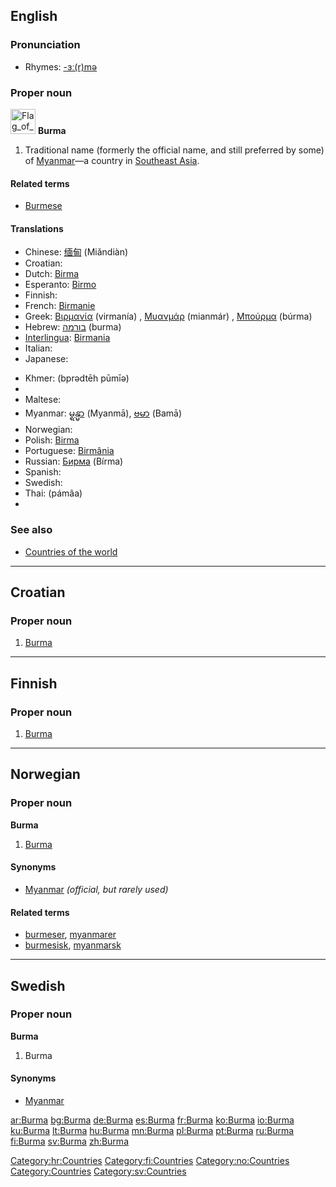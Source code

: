 ==English==

===Pronunciation===
*Rhymes: [[Rhymes:English:-ɜː(r)mə|-ɜː(r)mə]]

===Proper noun===
[[Image:Flag of Myanmar.svg|40px]]
'''Burma'''

# Traditional name (formerly the official name, and still preferred by some) of [[Myanmar]]—a country in [[Southeast Asia]].

====Related terms====
*[[Burmese]]

====Translations====
{{top}}
* Chinese: [[缅甸]] (Miǎndiàn)
* Croatian: {{t-|hr|Burma|f}}
* Dutch: [[Birma]]
* Esperanto: [[Birmo]]
* Finnish: {{t+|fi|Burma}}
* French: [[Birmanie]]
* Greek: [[Βιρμανία]] (virmanía) {{f}}, [[Μυανμάρ]] (mianmár) {{n}}, [[Μπούρμα]] (búrma) {{f}}
* Hebrew: [[בורמה]] (burma)
* [[Interlingua]]: [[Birmania]]
* Italian: {{t-|it|Birmania}}
* Japanese: {{t-|ja|ビルマ|tr=Biruma|sc=Jpan}}
{{mid}}
* Khmer: {{Khmr|[[ប្រទេសភូមា]]}} (bprədtēh pūmīə)
* {{trreq|Lao}}
* Maltese: {{t-|mt|Burma|xs=Maltese}}
* Myanmar: [[မ္ရန္မာ]] (Myanmā), [[ဗမာ]] (Bamā)
* Norwegian: {{t-|no|Burma}}
* Polish: [[Birma]] {{f}}
* Portuguese: [[Birmânia]] {{f}}
* Russian: [[Бирма]] (Bírma) {{f}}
* Spanish: {{t+|es|Birmania|f}}
* Swedish: {{t+|sv|Burma}}
* Thai: {{Thai|[[พม่า]]}} (pámâa)
* {{trreq|Vietnamese}}
{{bottom}}

===See also===
*[[Appendix:Countries of the world|Countries of the world]]

----

==Croatian==

===Proper noun===
{{infl|hr|proper noun|g=f}}

# [[#English|Burma]]

[[Category:hr:Countries]]

----

==Finnish==
{{wikipedia|lang=fi}}

===Proper noun===
{{fi-noun|proper=true|Burm|type=koira}}

# [[#English|Burma]]

[[Category:fi:Countries]]

----

==Norwegian==

===Proper noun===
'''Burma'''

# [[#English|Burma]]

====Synonyms====
*[[Myanmar]] ''(official, but rarely used)''

====Related terms====
*[[burmeser]], [[myanmarer]]
*[[burmesisk]], [[myanmarsk]]

[[Category:no:Countries]]

----

==Swedish==

===Proper noun===
'''Burma'''

# Burma

====Synonyms====
*[[Myanmar]]

[[Category:Countries]]
[[Category:sv:Countries]]

[[ar:Burma]]
[[bg:Burma]]
[[de:Burma]]
[[es:Burma]]
[[fr:Burma]]
[[ko:Burma]]
[[io:Burma]]
[[ku:Burma]]
[[lt:Burma]]
[[hu:Burma]]
[[mn:Burma]]
[[pl:Burma]]
[[pt:Burma]]
[[ru:Burma]]
[[fi:Burma]]
[[sv:Burma]]
[[zh:Burma]]
